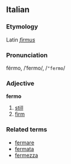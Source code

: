 ==Italian==
===Etymology===
Latin ''[[firmus]]''
===Pronunciation===
férmo, /ˈfermo/, /<tt>"fermo</tt>/
===Adjective===
'''fermo'''

# [[still]]
# [[firm]]

===Related terms===
*[[fermare]]
*[[fermata]]
*[[fermezza]]